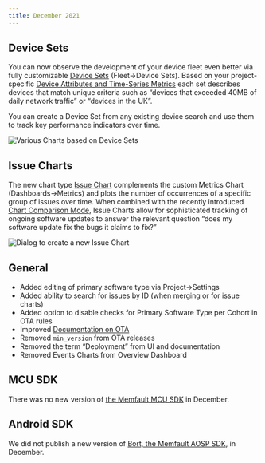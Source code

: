 ```yaml
---
title: December 2021
---
```


## Device Sets

You can now observe the development of your device fleet even better via fully
customizable
[Device Sets](https://docs.memfault.com/docs/platform/projects-and-fleets#device-sets)
(Fleet→Device Sets). Based on your project-specific
[Device Attributes and Time-Series Metrics](https://docs.memfault.com/docs/platform/metrics)
each set describes devices that match unique criteria such as “devices that
exceeded 40MB of daily network traffic” or “devices in the UK”.

You can create a Device Set from any existing device search and use them to
track key performance indicators over time.

![Various Charts based on Device Sets](/img/blog/2021-12-31-devicesets.png)

## Issue Charts

The new chart type
[Issue Chart](https://docs.memfault.com/docs/platform/charts#issue-charts)
complements the custom Metrics Chart (Dashboards→Metrics) and plots the number
of occurrences of a specific group of issues over time. When combined with the
recently introduced
[Chart Comparison Mode](https://docs.memfault.com/docs/platform/charts#comparison-mode),
Issue Charts allow for sophisticated tracking of ongoing software updates to
answer the relevant question “does my software update fix the bugs it claims to
fix?”

![Dialog to create a new Issue Chart](/img/blog/2021-12-31-configuring-issue-chart.png)

<!-- truncate -->

## General

- Added editing of primary software type via Project→Settings
- Added ability to search for issues by ID (when merging or for issue charts)
- Added option to disable checks for Primary Software Type per Cohort in OTA
  rules
- Improved [Documentation on OTA](https://docs.memfault.com/docs/platform/ota)
- Removed `min_version` from OTA releases
- Removed the term “Deployment” from UI and documentation
- Removed Events Charts from Overview Dashboard

## MCU SDK

There was no new version of
[the Memfault MCU SDK](https://github.com/memfault/memfault-firmware-sdk) in
December.

## Android SDK

We did not publish a new version of
[Bort, the Memfault AOSP SDK](https://github.com/memfault/bort), in December.
